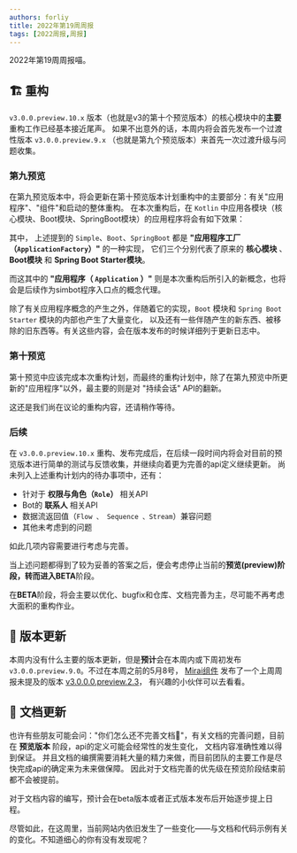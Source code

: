 ```yaml
---
authors: forliy
title: 2022年第19周周报
tags: [2022周报,周报]
---
```



2022年第19周周报喵。

<!--truncate-->

## 🏗 重构
`v3.0.0.preview.10.x` 版本（也就是v3的第十个预览版本）的核心模块中的**主要**重构工作已经基本接近尾声。
如果不出意外的话，本周内将会首先发布一个过渡性版本 `v3.0.0.preview.9.x` （也就是第九个预览版本）来首先一次过渡升级与问题收集。

### 第九预览
在第九预览版本中，将会更新在第十预览版本计划重构中的主要部分：有关"应用程序"、"组件"和启动的整体重构。
在本次重构后，在 `Kotlin` 中应用各模块（核心模块、Boot模块、SpringBoot模块）的应用程序将会有如下效果：


<Codes4w19/>

其中， 上述提到的 `Simple`、`Boot`、`SpringBoot` 都是 **"应用程序工厂（`ApplicationFactory`）"** 的一种实现，
它们三个分别代表了原来的 **核心模块** 、 **Boot模块** 和 **Spring Boot Starter模块**。

而这其中的 **"应用程序（ `Application` ）"** 则是本次重构后所引入的新概念，也将会是后续作为simbot程序入口点的概念代理。

除了有关应用程序概念的产生之外，伴随着它的实现，`Boot` 模块和 `Spring Boot Starter` 模块的内部也产生了大量变化，
以及还有一些伴随产生的新东西、被移除的旧东西等。有关这些内容，会在版本发布的时候详细列于更新日志中。

### 第十预览

第十预览中应该完成本次重构计划，而最终的重构计划中，除了在第九预览中所更新的"应用程序"以外，最主要的则是对 "持续会话" API的翻新。

这还是我们尚在议论的重构内容，还请稍作等待。


### 后续
在 `v3.0.0.preview.10.x` 重构、发布完成后，在后续一段时间内将会对目前的预览版本进行简单的测试与反馈收集，并继续向着更为完善的api定义继续更新。
尚未列入上述重构计划内的待办事项中，还有：
- 针对于 **权限与角色（`Role`）** 相关API
- Bot的 **联系人** 相关API
- 数据流返回值（`Flow 、 Sequence 、Stream`）兼容问题
- 其他未考虑到的问题

如此几项内容需要进行考虑与完善。

当上述问题都得到了较为妥善的答案之后，便会考虑停止当前的**预览(preview)**阶段，转而进入**BETA**阶段。

在**BETA**阶段，将会主要以优化、bugfix和仓库、文档完善为主，尽可能不再考虑大面积的重构作业。


## 🚀 版本更新
本周内没有什么主要的版本更新，但是**预计**会在本周内或下周初发布 `v3.0.0.preview.9.0`。不过在本周之前的5月8号，
[Mirai组件](https://github.com/simple-robot/simbot-component-mirai)
发布了一个上周周报未提及的版本
[v3.0.0.0.preview.2.3](https://github.com/simple-robot/simbot-component-mirai/releases/tag/v3.0.0.0.preview.2.3)，
有兴趣的小伙伴可以去看看。


## 📖 文档更新
也许有些朋友可能会问："你们怎么还不完善文档🙏"，有关文档的完善问题，目前在 **预览版本** 阶段，api的定义可能会经常性的发生变化，
文档内容准确性难以得到保证。
并且文档的编撰需要消耗大量的精力来做，而目前团队的主要工作是尽快完成api的确定来为未来做保障。
因此对于文档完善的优先级在预览阶段结束前都不会被提前。

对于文档内容的编写，预计会在beta版本或者正式版本发布后开始逐步提上日程。

尽管如此，在这周里，当前网站内依旧发生了一些变化——与文档和代码示例有关的变化。不知道细心的你有没有发现呢？




